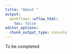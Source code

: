 ```yaml
---
title: "About "
output:
  workflowr::wflow_html:
    toc: false
editor_options:
  chunk_output_type: console
---
```


To be completed  